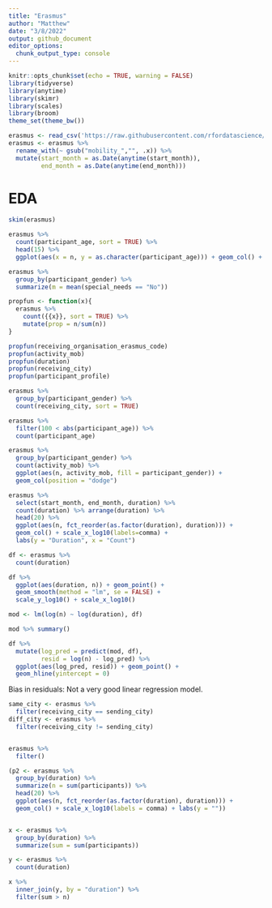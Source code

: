 ```yaml
---
title: "Erasmus"
author: "Matthew"
date: "3/8/2022"
output: github_document
editor_options: 
  chunk_output_type: console
---
```


```r
knitr::opts_chunk$set(echo = TRUE, warning = FALSE)
library(tidyverse)
library(anytime)
library(skimr)
library(scales)
library(broom)
theme_set(theme_bw())
```


```r
erasmus <- read_csv('https://raw.githubusercontent.com/rfordatascience/tidytuesday/master/data/2022/2022-03-08/erasmus.csv')
erasmus <- erasmus %>%
  rename_with(~ gsub("mobility_","", .x)) %>%
  mutate(start_month = as.Date(anytime(start_month)),
         end_month = as.Date(anytime(end_month)))
```

# EDA
```r
skim(erasmus)
```


```r
erasmus %>%
  count(participant_age, sort = TRUE) %>%
  head(15) %>%
  ggplot(aes(x = n, y = as.character(participant_age))) + geom_col() + ylab("")
```


```r
erasmus %>%
  group_by(participant_gender) %>%
  summarize(m = mean(special_needs == "No"))
```


```r
propfun <- function(x){
  erasmus %>%
    count({{x}}, sort = TRUE) %>%
    mutate(prop = n/sum(n))
}

propfun(receiving_organisation_erasmus_code)
propfun(activity_mob)
propfun(duration)
propfun(receiving_city)
propfun(participant_profile)
```


```r
erasmus %>%
  group_by(participant_gender) %>%
  count(receiving_city, sort = TRUE)
```


```r
erasmus %>%
  filter(100 < abs(participant_age)) %>%
  count(participant_age)
```


```r
erasmus %>%
  group_by(participant_gender) %>%
  count(activity_mob) %>%
  ggplot(aes(n, activity_mob, fill = participant_gender)) + 
  geom_col(position = "dodge")
```


```r
erasmus %>%
  select(start_month, end_month, duration) %>%
  count(duration) %>% arrange(duration) %>%
  head(20) %>%
  ggplot(aes(n, fct_reorder(as.factor(duration), duration))) + 
  geom_col() + scale_x_log10(labels=comma) +
  labs(y = "Duration", x = "Count")

df <- erasmus %>%
  count(duration)

df %>%
  ggplot(aes(duration, n)) + geom_point() +
  geom_smooth(method = "lm", se = FALSE) +
  scale_y_log10() + scale_x_log10()

mod <- lm(log(n) ~ log(duration), df)

mod %>% summary()

df %>%
  mutate(log_pred = predict(mod, df),
         resid = log(n) - log_pred) %>%
  ggplot(aes(log_pred, resid)) + geom_point() +
  geom_hline(yintercept = 0)

```

Bias in residuals: Not a very good linear regression model. 


```r
same_city <- erasmus %>%
  filter(receiving_city == sending_city)
diff_city <- erasmus %>%
  filter(receiving_city != sending_city)


erasmus %>%
  filter()

(p2 <- erasmus %>%
  group_by(duration) %>%
  summarize(n = sum(participants)) %>%
  head(20) %>%
  ggplot(aes(n, fct_reorder(as.factor(duration), duration))) +
  geom_col() + scale_x_log10(labels = comma) + labs(y = ""))


x <- erasmus %>%
  group_by(duration) %>%
  summarize(sum = sum(participants))

y <- erasmus %>%
  count(duration)

x %>%
  inner_join(y, by = "duration") %>%
  filter(sum > n)
```

